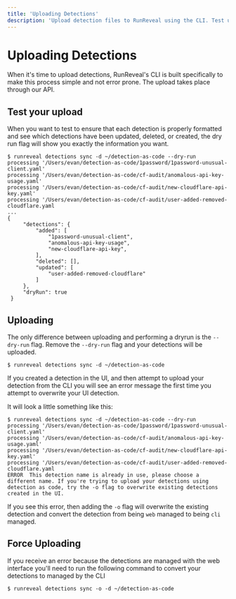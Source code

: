 ```yaml
---
title: 'Uploading Detections'
description: 'Upload detection files to RunReveal using the CLI. Test uploads with dry-run, handle conflicts, and manage detection lifecycle through version control.'
---
```


# Uploading Detections
When it's time to upload detections, RunReveal's CLI is built specifically to
make this process simple and not error prone. The upload takes place through
our API.

## Test your upload

When you want to test to ensure that each detection is properly formatted and
see which detections have been updated, deleted, or created, the dry run flag
will show you exactly the information you want.

```
$ runreveal detections sync -d ~/detection-as-code --dry-run                                                            
processing '/Users/evan/detection-as-code/1password/1password-unusual-client.yaml'                                           
processing '/Users/evan/detection-as-code/cf-audit/anomalous-api-key-usage.yaml'                                             
processing '/Users/evan/detection-as-code/cf-audit/new-cloudflare-api-key.yaml'                                              
processing '/Users/evan/detection-as-code/cf-audit/user-added-removed-cloudflare.yaml
...
{                                                                                                                            
     "detections": {                                                                                                         
         "added": [                                                                                                                                                                                                                                       
             "1password-unusual-client",                                                                                                                                                                                                             
             "anomalous-api-key-usage",                                                                                                                                                                                                                 
             "new-cloudflare-api-key",                                                                                                                                                                                                                        
         ],
         "deleted": [],                                                                                                                                                                                                                                   
         "updated": [                                                                                                                                                                                                                                     
             "user-added-removed-cloudflare"                                                                                         
         ]                                                                                                                   
     },                                                                                                                      
     "dryRun": true                                                                                                          
 }                          
```

## Uploading
The only difference between uploading and performing a dryrun is the `--dry-run` flag.
Remove the `--dry-run` flag and your detections will be uploaded.

```
$ runreveal detections sync -d ~/detection-as-code
```

If you created a detection in the UI, and then attempt to upload your detection
from the CLI you will see an error message the first time you attempt to
overwrite your UI detection.

It will look a little something like this:
```
$ runreveal detections sync -d ~/detection-as-code --dry-run                                                            
processing '/Users/evan/detection-as-code/1password/1password-unusual-client.yaml'                                           
processing '/Users/evan/detection-as-code/cf-audit/anomalous-api-key-usage.yaml'                                             
processing '/Users/evan/detection-as-code/cf-audit/new-cloudflare-api-key.yaml'                                              
processing '/Users/evan/detection-as-code/cf-audit/user-added-removed-cloudflare.yaml
ERROR  This detection name is already in use, please choose a different name. If you're trying to upload your detections using detection as code, try the -o flag to overwrite existing detections created in the UI.
```

If you see this error, then adding the `-o` flag will overwrite the existing
detection and convert the detection from being `web` managed to being `cli`
managed.

## Force Uploading
If you receive an error because the detections are managed with the web interface
you'll need to run the following command to convert your detections to managed
by the CLI
```
$ runreveal detections sync -o -d ~/detection-as-code
```


